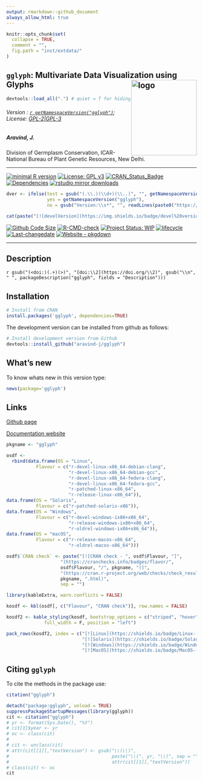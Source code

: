 ```yaml
---
output: rmarkdown::github_document
always_allow_html: true
---
```


```r
knitr::opts_chunk$set(
  collapse = TRUE,
  comment = "",
  fig.path = "inst/extdata/"
)
```

<!-- 
```r
knitr::include_graphics("https://raw.githubusercontent.com/aravind-j/gglyph/master/inst/extdata/gglyph.png") 
```
-->

## `gglyph`: Multivariate Data Visualization using Glyphs <img src="https://raw.githubusercontent.com/aravind-j/gglyph/master/inst/extdata/gglyph.png" align="right" alt="logo" width="173" height = "200" style = "border: none; float: right;">

```r
devtools::load_all(".") # quiet = T for hiding macOS compiler warnings

```

###### Version : [`r getNamespaceVersion("gglyph")`](https://aravind-j.github.io/gglyph/); License: [GPL-2|GPL-3](https://www.r-project.org/Licenses/)

##### Aravind, J.

Division of Germplasm Conservation, ICAR-National Bureau of Plant Genetic Resources, New Delhi.

***
[![minimal R version](https://img.shields.io/badge/R>%3D-3.5.0-6666ff.svg?logo=R)](https://cran.r-project.org/)
[![License: GPL v3](https://img.shields.io/badge/License-GPL%20v3-blue.svg)](https://www.gnu.org/licenses/gpl-3.0)
[![CRAN_Status_Badge](https://www.r-pkg.org/badges/version-last-release/gglyph)](https://cran.r-project.org/package=gglyph)
[![Dependencies](https://tinyverse.netlify.com/badge/gglyph)](https://cran.r-project.org/package=gglyph)
[![rstudio mirror downloads](https://cranlogs.r-pkg.org/badges/grand-total/gglyph?color=green)](https://CRAN.R-project.org/package=gglyph)
```r
dver <- ifelse(test = gsub("(.\\.)(\\d+)(\\..)", "", getNamespaceVersion("gglyph")) != "",
               yes = getNamespaceVersion("gglyph"),
               no = gsub("Version:\\s*", "", readLines(paste0("https://raw.githubusercontent.com/", "aravind-j/gglyph", "/master/DESCRIPTION"))[grep("Version:", readLines(paste0("https://raw.githubusercontent.com/", "aravind-j/gglyph", "/master/DESCRIPTION")))]))

cat(paste("[![develVersion](https://img.shields.io/badge/devel%20version-", dver, "-orange.svg)](https://github.com/aravind-j/gglyph)", sep = ""))
```
[![Github Code Size](https://img.shields.io/github/languages/code-size/aravind-j/gglyph.svg)](https://github.com/aravind-j/gglyph)
[![R-CMD-check](https://github.com/aravind-j/gglyph/workflows/R-CMD-check/badge.svg)](https://github.com/aravind-j/gglyph/actions)
[![Project Status: WIP](https://www.repostatus.org/badges/latest/wip.svg)](https://www.repostatus.org/#wip)
[![lifecycle](https://lifecycle.r-lib.org/articles/figures/lifecycle-maturing.svg)](https://lifecycle.r-lib.org/articles/stages.html#maturing)
[![Last-changedate](https://img.shields.io/badge/last%20change-`r gsub('-', '--', Sys.Date())`-yellowgreen.svg)](https://github.com/aravind-j/gglyph/)
<!-- [![Zenodo DOI](https://zenodo.org/badge/DOI/10.5281/zenodo.xxxxxxxx.svg)](https://doi.org/10.5281/zenodo.xxxxxxxx) -->
[![Website - pkgdown](https://img.shields.io/website-up-down-green-red/https/aravind-j.github.io/gglyph.svg)](https://aravind-j.github.io/gglyph/)
<!-- [![.](https://pro-pulsar-193905.appspot.com/UA-148941781-1/welcome-page)](https://github.com/aravind-j/google-analytics-beacon) -->
<!-- [![packageversion](https://img.shields.io/badge/Package%20version-0.2.3.3-orange.svg)](https://github.com/aravind-j/gglyph) -->
<!-- [![GitHub Download Count](https://github-basic-badges.herokuapp.com/downloads/aravind-j/gglyph/total.svg)] -->
<!-- [![Rdoc](http://www.rdocumentation.org/badges/version/gglyph)](http://www.rdocumentation.org/packages/gglyph) -->

***

## Description
`r gsub("(<doi:)(.+)(>)", "[doi:\\2](https://doi.org/\\2)", gsub("\\n", " ", packageDescription("gglyph", fields = "Description")))`

## Installation
<!-- The package can be installed from CRAN as follows: -->

```r
# Install from CRAN
install.packages('gglyph', dependencies=TRUE)
```

The development version can be installed from github as follows:

```r
# Install development version from Github
devtools::install_github("aravind-j/gglyph")
```

<!-- ## Detailed tutorial
For a detailed tutorial (vignette) on how to used this package type:

```r
browseVignettes(package = 'gglyph')
```
The vignette for the latest version is also available [online](https://aravind-j.github.io/gglyph/articles.html).-->

## What's new
To know whats new in this version type:

```r
news(package='gglyph')
```

## Links

<!-- [CRAN page](https://cran.r-project.org/package=gglyph) -->

[Github page](https://github.com/aravind-j/gglyph)

[Documentation website](https://aravind-j.github.io/gglyph/)

<!-- [Zenodo DOI](https://doi.org/10.5281/zenodo.xxxxxxx) -->

<!-- ## CRAN checks -->

```r
pkgname <- "gglyph"

osdf <-
  rbind(data.frame(OS = "Linux", 
           Flavour = c("r-devel-linux-x86_64-debian-clang",
                       "r-devel-linux-x86_64-debian-gcc", 
                       "r-devel-linux-x86_64-fedora-clang",
                       "r-devel-linux-x86_64-fedora-gcc", 
                       "r-patched-linux-x86_64",
                       "r-release-linux-x86_64")),
data.frame(OS = "Solaris", 
           Flavour = c("r-patched-solaris-x86")),
data.frame(OS = "Windows", 
           Flavour = c("r-devel-windows-ix86+x86_64", 
                       "r-release-windows-ix86+x86_64",
                       "r-oldrel-windows-ix86+x86_64")),
data.frame(OS = "macOS", 
           Flavour = c("r-release-macos-x86_64", 
                       "r-oldrel-macos-x86_64")))

osdf$`CRAN check` <- paste("[![CRAN check - ", osdf$Flavour, "]",
                    "(https://cranchecks.info/badges/flavor/",
                    osdf$Flavour, "/", pkgname, ")]",
                    "(https://cran.r-project.org/web/checks/check_results_",
                    pkgname, ".html)",
                    sep = "")
```

```r
library(kableExtra, warn.conflicts = FALSE)

kosdf <- kbl(osdf[, c("Flavour", "CRAN check")], row.names = FALSE)

kosdf2 <- kable_styling(kosdf, bootstrap_options = c("striped", "hover"),
              full_width = F, position = "left")

pack_rows(kosdf2, index = c("[![Linux](https://shields.io/badge/Linux--9cf?logo=Linux&style=social)](https://cran.r-project.org/web/checks/check_results_ammistability.html)" = 6,
                            "[![Solaris](https://shields.io/badge/Solaris--9cf?logo=Oracle&style=social)](https://cran.r-project.org/web/checks/check_results_ammistability.html)" = 1,
                            "[![Windows](https://shields.io/badge/Windows--9cf?logo=Windows&style=social)](https://cran.r-project.org/web/checks/check_results_ammistability.html)" = 3,
                            "[![MacOS](https://shields.io/badge/MacOS--9cf?logo=Apple&style=social)](https://cran.r-project.org/web/checks/check_results_ammistability.html)" = 2))

```

## Citing `gglyph`
To cite the methods in the package use:

```r
citation("gglyph")
```

```r
detach("package:gglyph", unload = TRUE)
suppressPackageStartupMessages(library(gglyph))
cit <- citation("gglyph")
# yr <- format(Sys.Date(), "%Y")
# cit[1]$year <- yr
# oc <- class(cit)
# 
# cit <- unclass(cit)
# attr(cit[[1]],"textVersion") <- gsub("\\(\\)",
#                                      paste("\\(", yr, "\\)", sep = ""),
#                                      attr(cit[[1]],"textVersion"))
# class(cit) <- oc
cit
```
